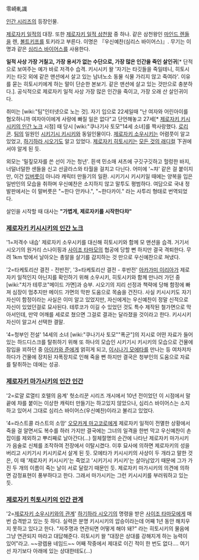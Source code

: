 零崎軋識

[[인간 시리즈]]의 등장인물.

[[제로자키 일적]]의 대장. 또한 [[제로자키 일적 삼천왕]] 중 하나. 같은 삼천왕인 [[마인드 렌들]]을 렌, [[볼트키프]]를 토키라고 부른다.
이명은 『우신예찬(심리스 바이어스)』. 무기는 이명과 같은 [[심리스 바이어스]]를 사용한다.

'''일적 사상 가장 거칠고, 가장 용서가 없는 수단으로, 가장 많은 인간을 죽인 살인귀'''[* 단적으로 보여주는 예가 바로 저격수 습격. 키시시키 왈 '자기는 타깃들을 죽일테니, 히토시키는 타깃 외에 같은 맨션에서 살고 있는 남녀노소 동물 식물 가리지 않고 죽여라'. 이유를 묻는 히토시키에게 하는 말이 단순한 본보기. 같은 맨션에 살고 있는 것만으로 충분하다.]. 공식적으로 제로자키 일적 사상 가장 많은 인간을 죽이고, 가장 오래 산 살인귀이다.

취미는 [wiki:"팀"인터넷으로 노는 것]. 자기 입으로 22세일때 "난 여자와 어린아이를 혐오하니까 여자아이에게 사랑에 빠질 일은 없다"고 단언해놓고 27세[* [[제로자키 키시시키의 인간 노크]] 시점] 때 당시 [wiki:"쿠나기사 토모"14세 소녀]를 짝사랑했다. [[로리콘]].
[[팀]]의 일원인 [[시키기시 키시키]]와 동일인물이다. [[제로자키 소우시키]]는 어렴풋이 알고 있었고, [[하기하라 시오기]]도 알고 있었다. [[제로자키 히토시키]]는 [[모든 것의 래디컬]] 下권에서야 알게 된 듯.

외모는 '밀짚모자를 쓴 선이 가는 청년'. 흰색 민소매 셔츠에 구깃구깃하고 헐렁한 바지, 너덜너덜한 샌들을 신고 선글라스와 타월을 걸치고 다닌다. 어미에 '~챠' 같은 걸 붙이지만, 이건 [[입버릇]]이 아니라 캐릭터 만들기의 일환. 시키기시 키시키일 때에는 양복을 입은 일반인의 모습을 취하며 우신예찬은 소지하지 않고 말투도 평범하다. 여담으로 국내 정발판에서는 이 말버릇은 "~한다 안카나.", "~한다카이." 라는 사투리 형태로 번역되었다.

살인을 시작할 때 대사는 '''"가볍게, 제로자키를 시작한다챠"'''
=== [[제로자키 키시시키의 인간 노크]] ===
'1=저격수 내습'
제로자키 소우시키를 대신해 히토시키와 함께 모 맨션을 습격. 거기서 시오기의 원거리 스나이핑과 [[사이조 타마모]]의 협공에 당할 뻔 하지만 결국 격퇴한다. 무려 1km 밖에서 날아오는 총알을 살기를 감지하는 것 만으로 우신예찬으로 쳐냈다.

'2=타케토리산 결전 - 전반전', '3=타케토리산 결전 - 후반전'
[[아카가미 이리아]]가 제로자키 일적인지 아닌지를 확인하기 위해 소우시키, 히토시키와 함께 만나러 가던 중 [wiki:"치가 테루코"메이드 가면]과 승부. 시오기의 지리 선정과 책략에 당해 함정에 빠져 심장이 멈추지만 메이드 가면의 막판 도움으로 목숨을 건진다. 사실 키시시키도 자기자신이 함정이라는 사실은 이미 알고 있었지만, 자신에게는 우신예찬이 정말 신적으로 자신이 있었던걸로 묘사된다. 테루코가 이길 수 있었던 것도 특수 제작된 철가면으로 막아서인데, 만약 어깨를 세로로 쳤으면 그걸로 결과는 달라졌을 것이라고 한다. 키시시키 자신이 알고서 선택한 결말.

'4=청부인 전설'
14세의 소녀 [wiki:"쿠나기사 토모""폭군"]의 지시로 어떤 자료가 들어있는 하드디스크를 탈취하기 위해 또 하나의 모습인 시키기시 키시키의 모습으로 건물에 잠입을 꾀하던 중 [[아이카와 준]]에게 얽히게 되고, [[이시나기 모에타]]를 만나는 등 여차저차 하다가 건물에 장치된 자폭장치로 인해 죽을 뻔 하지만 결국은 청부인의 도움으로 자료를 탈취하는 데에는 성공.

=== [[제로자키 마가시키의 인간 인간]] ===
'2=로얄 로열티 호텔의 음계'
헛소리꾼 시리즈 개시에서 10년 전이었던 이 시점에서 말끝에 챠를 붙이는 이상한 캐릭터 만들기는 하고있지 않았으나, 심리스 바이어스는 소지하고 있어서 그대로 심리스 바이어스(우신예찬)이라고 불리고 있었다.

'4=라스트콜 라스트의 소망'
[[오모카게 마고코로]]에게 제로자키 일적이 전멸한 상황에서 죽을 걸 알면서도 복수를 하러 가지만 결국에는 그녀의 일격을 한번 막고 우신예찬이 손잡이를 제외하고 뿌리째로 날아간다(…) 절체절명의 순간에 나타난 제로자키 마가시키가 음술로 신체를 조작하여 전장에서 이탈시켰다. 이후 묘사에 의하면 제로자키의 성을 버리고 시키기시 키시키로서 살게 된 듯. 모에타가 키시시키의 사상이 두 개라고 말한 것은, 이 때 '제로자키 키시시키'는 죽었고 '시키기시 키시키'는 살아남았기 때문에 그가 가진 두 개의 이름이 죽는 날이 서로 달랐기 때문인 듯.
제로자키 마가시키의 의견에 의하면 감정표현이 풍부하다고 한다. 그래서 마가시키는 그런 키시시키를 부러워하고 있는 듯. 

=== [[제로자키 히토시키의 인간 관계]] ===
'2=[[제로자키 소우시키와의 관계]]'
[[하기하라 시오기]]의 명령을 받은 [[사이조 타마모]]에게 매번 습격받고 있는 듯 하다. 실력은 분명 키시시키의 압승이라는데 어째 1년 동안 해치우지 못하고 있다고 한다. "저주명과 연관되면 어떻게 해야 돼?" 라는 히토시키의 물음에 그냥 연관되지 마라고 대답해준다. 히토시키 왈 "대장은 상대를 강해지게 하는 능력이 있어"라고. ~~광렙용 네임드~~ 어째 작중에서 제대로 이긴 적이 한 번도 없다…. 여기선 자기보다 아래에 있는 상대한테도(...)
